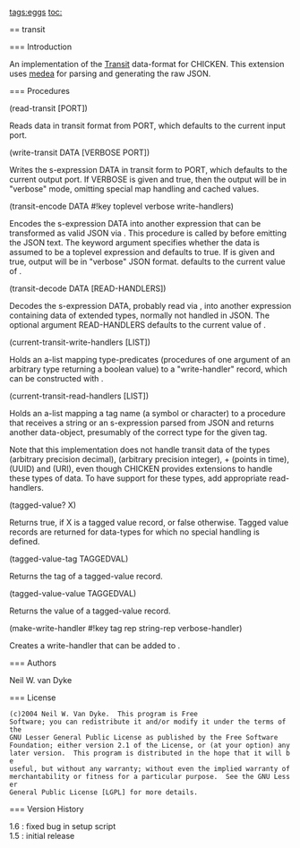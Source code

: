 [[tags:eggs]]
[[toc:]]

== transit

=== Introduction

An implementation of the
[[https://github.com/cognitect/transit-format|Transit]] data-format
for CHICKEN. This extension uses
[[http://wiki.call-cc.org/eggref/4/medea|medea]] for parsing and
generating the raw JSON.

=== Procedures

<procedure>(read-transit [PORT])</procedure>

Reads data in transit format from PORT, which defaults to the
current input port.

<procedure>(write-transit DATA [VERBOSE PORT])</procedure>

Writes the s-expression DATA in transit form to PORT, which defaults
to the current output port. If VERBOSE is given and true, then the
output will be in "verbose" mode, omitting special map handling and
cached values.

<procedure>(transit-encode DATA #!key toplevel verbose write-handlers)</procedure>

Encodes the s-expression DATA into another expression that can be
transformed as valid JSON via {{write-json}}. This procedure is called
by {{write-transit}} before emitting the JSON text. The keyword
argument {{toplevel}} specifies whether the data is assumed to be a
toplevel expression and defaults to true. If {{verbose}} is given and
true, output will be in "verbose" JSON format. {{write-handlers}}
defaults to the current value of {{current-transit-read-handlers}}.

<procedure>(transit-decode DATA [READ-HANDLERS])</procedure>

Decodes the s-expression DATA, probably read via {{read-json}}, into
another expression containing data of extended types, normally not
handled in JSON. The optional argument READ-HANDLERS defaults to the
current value of {{current-transit-read-handlers}}.

<parameter>(current-transit-write-handlers [LIST])</parameter>

Holds an a-list mapping type-predicates (procedures of one argument of
an arbitrary type returning a boolean value) to a "write-handler"
record, which can be constructed with {{make-write-handler}}.

<parameter>(current-transit-read-handlers [LIST])</parameter>

Holds an a-list mapping a tag name (a symbol or character) to a
procedure that receives a string or an s-expression parsed from JSON
and returns another data-object, presumably of the correct type for
the given tag.

Note that this implementation does not handle transit data of the
types {{f}} (arbitrary precision decimal), {{n}} (arbitrary precision
integer), {{m}} + {{t}} (points in time), {{u}} (UUID) and {{r}}
(URI), even though CHICKEN provides extensions to handle these types
of data. To have support for these types, add appropriate
read-handlers.

<procedure>(tagged-value? X)</procedure>

Returns true, if X is a tagged value record, or false otherwise.
Tagged value records are returned for data-types for which no special
handling is defined.

<procedure>(tagged-value-tag TAGGEDVAL)</procedure>

Returns the tag of a tagged-value record.

<procedure>(tagged-value-value TAGGEDVAL)</procedure>

Returns the value of a tagged-value record.

<procedure>(make-write-handler #!key tag rep string-rep verbose-handler)</procedure>

Creates a write-handler that can be added to {{current-transit-write-handlers}}.


=== Authors

Neil W. van Dyke

=== License

 (c)2004 Neil W. Van Dyke.  This program is Free
 Software; you can redistribute it and/or modify it under the terms of the
 GNU Lesser General Public License as published by the Free Software
 Foundation; either version 2.1 of the License, or (at your option) any
 later version.  This program is distributed in the hope that it will be
 useful, but without any warranty; without even the implied warranty of
 merchantability or fitness for a particular purpose.  See the GNU Lesser
 General Public License [LGPL] for more details.

=== Version History

; 1.6 : fixed bug in setup script
; 1.5 : initial release
